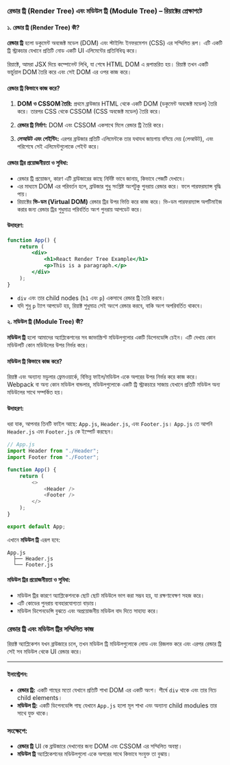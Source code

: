 ### রেন্ডার ট্রি (Render Tree) এবং মডিউল ট্রি (Module Tree) – রিয়াক্টের প্রেক্ষাপটে

#### ১. **রেন্ডার ট্রি (Render Tree) কী?**

**রেন্ডার ট্রি** হলো ডকুমেন্ট অবজেক্ট মডেল (DOM) এবং স্টাইলিং ইনফরমেশন (CSS) এর সম্মিলিত রূপ। এটি একটি ট্রি স্ট্রাকচার যেখানে প্রতিটি নোড একটি UI এলিমেন্টের প্রতিনিধিত্ব করে।

রিয়াক্টে, আমরা JSX দিয়ে কম্পোনেন্ট লিখি, যা শেষে HTML DOM এ রূপান্তরিত হয়। রিয়াক্ট তখন একটি ভার্চুয়াল DOM তৈরি করে এবং সেই DOM এর ওপর কাজ করে।

#### **রেন্ডার ট্রি কিভাবে কাজ করে?**

1. **DOM ও CSSOM তৈরি:** প্রথমে ব্রাউজার HTML থেকে একটি DOM (ডকুমেন্ট অবজেক্ট মডেল) তৈরি করে। তারপর CSS থেকে CSSOM (CSS অবজেক্ট মডেল) তৈরি করে।
2. **রেন্ডার ট্রি নির্মাণ:** DOM এবং CSSOM একসাথে মিলে রেন্ডার ট্রি তৈরি করে।

3. **লেআউট এবং পেইন্টিং:** এরপর ব্রাউজার প্রতিটি এলিমেন্টকে তার যথাযথ জায়গায় বসিয়ে দেয় (লেআউট), এবং পরিশেষে সেই এলিমেন্টগুলোকে পেইন্ট করে।

#### **রেন্ডার ট্রির প্রয়োজনীয়তা ও সুবিধা:**

-   রেন্ডার ট্রি প্রয়োজন, কারণ এটি ব্রাউজারের কাছে নির্দিষ্ট ভাবে জানায়, কিভাবে পেজটি দেখাবে।
-   এর মাধ্যমে DOM এর পরিবর্তন হলে, ব্রাউজার শুধু সংশ্লিষ্ট অংশটুকু পুনরায় রেন্ডার করে। ফলে পারফরম্যান্স বৃদ্ধি পায়।
-   রিয়াক্টের **ভি-ডম (Virtual DOM)** রেন্ডার ট্রির উপর ভিত্তি করে কাজ করে। ভি-ডম পারফরম্যান্স অপটিমাইজ করার জন্য রেন্ডার ট্রির শুধুমাত্র পরিবর্তিত অংশ পুনরায় আপডেট করে।

#### উদাহরণ:

```jsx
function App() {
    return (
        <div>
            <h1>React Render Tree Example</h1>
            <p>This is a paragraph.</p>
        </div>
    );
}
```

-   `div` এবং তার child nodes (`h1` এবং `p`) একসাথে রেন্ডার ট্রি তৈরি করবে।
-   যদি শুধু `p` ট্যাগ আপডেট হয়, রিয়াক্ট শুধুমাত্র সেই অংশে রেন্ডার করবে, বাকি অংশ অপরিবর্তিত থাকবে।

#### ২. **মডিউল ট্রি (Module Tree) কী?**

**মডিউল ট্রি** হলো আমাদের অ্যাপ্লিকেশনের সব জাভাস্ক্রিপ্ট মডিউলগুলোর একটি ডিপেনডেন্সি চেইন। এটি দেখায় কোন মডিউলটি কোন মডিউলের উপর নির্ভর করে।

#### **মডিউল ট্রি কিভাবে কাজ করে?**

রিয়াক্ট এবং অন্যান্য মডুলার ফ্রেমওয়ার্কে, বিভিন্ন ফাইল/মডিউল একে অপরের উপর নির্ভর করে কাজ করে। Webpack বা অন্য কোন মডিউল বান্ডলার, মডিউলগুলোকে একটি ট্রি স্ট্রাকচারে সাজায় যেখানে প্রতিটি মডিউল অন্য মডিউলের সাথে সম্পর্কিত হয়।

#### উদাহরণ:

ধরা যাক, আপনার তিনটি ফাইল আছে: `App.js`, `Header.js`, এবং `Footer.js`। `App.js` তে আপনি `Header.js` এবং `Footer.js` কে ইম্পোর্ট করছেন।

```js
// App.js
import Header from "./Header";
import Footer from "./Footer";

function App() {
    return (
        <>
            <Header />
            <Footer />
        </>
    );
}

export default App;
```

এখানে **মডিউল ট্রি** এরূপ হবে:

```
App.js
  ├── Header.js
  └── Footer.js
```

#### **মডিউল ট্রির প্রয়োজনীয়তা ও সুবিধা:**

-   মডিউল ট্রির কারণে অ্যাপ্লিকেশনকে ছোট ছোট মডিউলে ভাগ করা সম্ভব হয়, যা রক্ষণাবেক্ষণ সহজ করে।
-   এটি কোডের পুনরায় ব্যবহারযোগ্যতা বাড়ায়।
-   মডিউল ডিপেনডেন্সি বুঝতে এবং অপ্রয়োজনীয় মডিউল বাদ দিতে সাহায্য করে।

### রেন্ডার ট্রি এবং মডিউল ট্রির সম্মিলিত কাজ

রিয়াক্ট অ্যাপ্লিকেশন যখন ব্রাউজারে চলে, তখন মডিউল ট্রি মডিউলগুলোকে লোড এবং রিজলভ করে এবং এরপর রেন্ডার ট্রি সেই সব মডিউল থেকে UI রেন্ডার করে।

---

#### ইলাস্ট্রেশন:

-   **রেন্ডার ট্রি:** একটি গাছের মতো যেখানে প্রতিটি শাখা DOM এর একটি অংশ। শীর্ষে `div` থাকে এবং তার নিচে child elements।
-   **মডিউল ট্রি:** একটি ডিপেনডেন্সি গাছ যেখানে `App.js` হলো মূল শাখা এবং অন্যান্য child modules তার সাথে যুক্ত থাকে।

### সংক্ষেপে:

-   **রেন্ডার ট্রি** UI কে ব্রাউজারে দেখানোর জন্য DOM এবং CSSOM এর সম্মিলিত অবস্থা।
-   **মডিউল ট্রি** অ্যাপ্লিকেশনের মডিউলগুলো একে অপরের সাথে কিভাবে সংযুক্ত তা বুঝায়।
